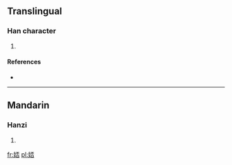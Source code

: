 ==Translingual==

===Han character===
{{Han char|rn=38|rad=女|as=07|sn=10|four=|canj=女一火口 (VMFR)}}

# {{defn|Han|sort=女07}}

====References====
* {{Han ref|kx=0262.270|dkj=06315|dj=0529.250|hdz=21050.110|uh=5A1D|ud=23069}}

----

==Mandarin==

===Hanzi===
{{cmn-hanzi|pin=[[pēi]] ([[pei1]]), [[wǎn]] ([[wan3]])|wg=p'ei<sup>1</sup>, wan<sup>3</sup>}}

# {{defn|Mandarin|sort=女07}}

[[fr:娝]]
[[pl:娝]]